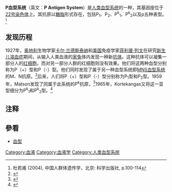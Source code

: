 '''P血型系统'''（英文：'''P Antigen System'''）是[[人类血型系统|人类血型系统]]的一种，其基因座位于[[22號染色體_(人類)|22号染色体]]上。其抗原以[[糖脂|糖脂]]形式存在，包括P<sub>1</sub>、P<sub>2</sub>、P<sup>k</sup><sub>1</sub>、P<sup>k</sup><sub>2</sub>以及p五种表型。<ref>杜若甫 (2004), 中国人群体遗传学，北京: 科学出版社, p.100-114</ref>

== 发现历程 ==
1927年，[[奥地利|奥地利]]生物学家[[卡尔·兰德斯泰纳|卡尔·兰德斯泰纳]]和[[美国|美国]]免疫学家[[菲利普·列文|菲利普·列文]]在研究[[新生儿溶血症|新生儿溶血症]]期间，从输入人类血液的[[家兔|家兔]]体内发现一种新[[抗体|抗体]]。这种抗体可以凝集一部分人的[[红细胞|红细胞]]，而对另一部分人群的红细胞则没有效果。他们将这两种血型分别称为P（+）型和P（-）型。他们同时发现了属于另一种血型系统即[[MNS血型系统|MNS血型系统]]的M、N抗原。<ref>{{cite journal |author=Landsteiner K, Levin P |title=Further observations on individual differences of human blood|journal=Proc Soc Exp Biol Med. |volume=24 |issue= |pages=941–2 |year=1927}}</ref>后来，人们将P（+）型和P（-）型分别称为P<sub>1</sub>型和P<sub>2</sub>型。1959年，Matson发现了同属于此系统的P<sup>k</sup>抗原，<ref>{{cite journal |author=MatsonGA, Swanson J, Noades J et al. |title=A 'new' antigen and antibody belonging to the P blood group system|url=https://archive.org/details/sim_american-journal-of-human-genetics_1959-03_11_1/page/26 |journal=Am J Hum Genet. |volume=11 |issue= |pages=26–34 |year=1959}}</ref>1965年，Kortekangas又将这一亚型细分为P<sup>k</sup><sub>1</sub>和P<sup>k</sup><sub>2</sub>型。<ref>{{cite journal |author=Kortekangas AE, Kaarsalo E, Melartin L et al. |title=The red cell antigen Pk and its relationship to the P system: The evidence of three more Pk families|journal=Vox sang. |volume=10 |issue= |pages=385–404 |year=1965}}</ref>

== 注释 ==
{{reflist}}

== 參看 ==
* [[血型|血型]]

{{输血医学}}

[[Category:血液|Category:血液]]
[[Category:血液学|Category:血液学]]
[[Category:人类血型系统|Category:人类血型系统]]